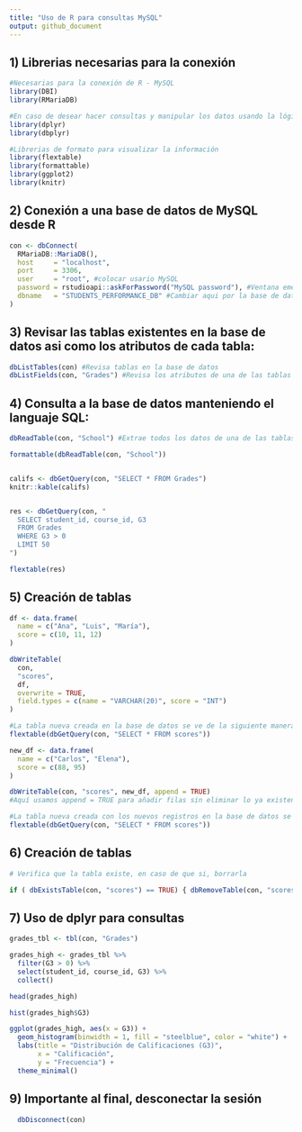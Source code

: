 ```yaml
---
title: "Uso de R para consultas MySQL"
output: github_document
---
```


## 1) Librerias necesarias para la conexión

```r

#Necesarias para la conexión de R - MySQL
library(DBI) 
library(RMariaDB)

#En caso de desear hacer consultas y manipular los datos usando la lógica dplyr
library(dplyr)
library(dbplyr)

#Librerias de formato para visualizar la información
library(flextable)
library(formattable)
library(ggplot2)
library(knitr)

```

## 2) Conexión a una base de datos de MySQL desde R

```r

con <- dbConnect(
  RMariaDB::MariaDB(),
  host     = "localhost",
  port     = 3306,
  user     = "root", #colocar usario MySQL
  password = rstudioapi::askForPassword("MySQL password"), #Ventana emergente para solicitar password
  dbname   = "STUDENTS_PERFORMANCE_DB" #Cambiar aqui por la base de datos que se desea conectar
)

```

## 3) Revisar las tablas existentes en la base de datos asi como los atributos de cada tabla:

```r

dbListTables(con) #Revisa tablas en la base de datos
dbListFields(con, "Grades") #Revisa los atributos de una de las tablas

```


## 4) Consulta a la base de datos manteniendo el languaje SQL:

```r

dbReadTable(con, "School") #Extrae todos los datos de una de las tablas

formattable(dbReadTable(con, "School"))


califs <- dbGetQuery(con, "SELECT * FROM Grades")
knitr::kable(califs)


res <- dbGetQuery(con, "
  SELECT student_id, course_id, G3
  FROM Grades
  WHERE G3 > 0
  LIMIT 50
")

flextable(res)

```

## 5) Creación de tablas

```r

df <- data.frame(
  name = c("Ana", "Luis", "María"),
  score = c(10, 11, 12)
)

dbWriteTable(
  con,
  "scores",
  df,
  overwrite = TRUE,
  field.types = c(name = "VARCHAR(20)", score = "INT")
)

#La tabla nueva creada en la base de datos se ve de la siguiente manera:
flextable(dbGetQuery(con, "SELECT * FROM scores"))

new_df <- data.frame(
  name = c("Carlos", "Elena"),
  score = c(88, 95)
)

dbWriteTable(con, "scores", new_df, append = TRUE)
#Aquí usamos append = TRUE para añadir filas sin eliminar lo ya existente

#La tabla nueva creada con los nuevos registros en la base de datos se ve de la siguiente manera:
flextable(dbGetQuery(con, "SELECT * FROM scores"))

```

## 6) Creación de tablas

```r

# Verifica que la tabla existe, en caso de que si, borrarla

if ( dbExistsTable(con, "scores") == TRUE) { dbRemoveTable(con, "scores") }

```

## 7) Uso de dplyr para consultas

```r

grades_tbl <- tbl(con, "Grades")

grades_high <- grades_tbl %>%
  filter(G3 > 0) %>%
  select(student_id, course_id, G3) %>%
  collect()

head(grades_high)

hist(grades_high$G3)

ggplot(grades_high, aes(x = G3)) +
  geom_histogram(binwidth = 1, fill = "steelblue", color = "white") +
  labs(title = "Distribución de Calificaciones (G3)",
       x = "Calificación",
       y = "Frecuencia") +
  theme_minimal()

```


## 9) Importante al final, desconectar la sesión

```r

  dbDisconnect(con)

```
